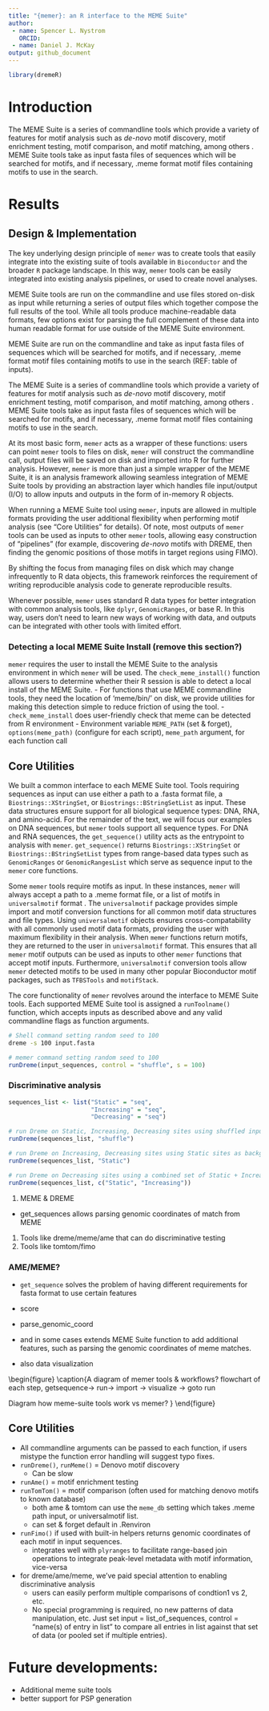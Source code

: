 ```yaml
---
title: "{memer}: an R interface to the MEME Suite"
author: 
 - name: Spencer L. Nystrom
   ORCID: 
 - name: Daniel J. McKay
output: github_document
---
```


```r
library(dremeR)
```

# Introduction

The MEME Suite is a series of commandline tools which provide a variety of
features for motif analysis such as *de-novo* motif discovery, motif enrichment
testing, motif comparison, and motif matching, among others \cite{meme-suite}.
MEME Suite tools take as input fasta files of sequences which will be searched
for motifs, and if necessary, .meme format motif files containing motifs to use
in the search. 

# Results 
## Design & Implementation

The key underlying design principle of `memer` was to create tools that easily
integrate into the existing suite of tools available in `Bioconductor` and the
broader `R` package landscape. In this way, `memer` tools can be easily integrated
into existing analysis pipelines, or used to create novel analyses. 

MEME Suite tools are run on the commandline and use files stored on-disk as
input while returning a series of output files which together compose the full
results of the tool. While all tools produce machine-readable data formats, few
options exist for parsing the full complement of these data into human readable
format for use outside of the MEME Suite environment.

MEME Suite are run on the commandline and take 
as input fasta files of sequences
which will be searched for motifs, and if necessary, .meme format motif files
containing motifs to use in the search (REF: table of inputs). 

The MEME Suite is a series of commandline tools which provide a variety of
features for motif analysis such as *de-novo* motif discovery, motif enrichment
testing, motif comparison, and motif matching, among others \cite{meme-suite}.
MEME Suite tools take as input fasta files of sequences which will be searched
for motifs, and if necessary, .meme format motif files containing motifs to use
in the search. 

At its most basic form, `memer` acts as a wrapper of these functions: users can
point `memer` tools to files on disk, `memer` will construct the commandline
call, output files will be saved on disk and imported into R for further analysis.
However, `memer` is more than just a simple wrapper of the MEME Suite, it is an
analysis framework allowing seamless integration of MEME Suite tools by
providing an abstraction layer which handles file input/output (I/O) to allow
inputs and outputs in the form of in-memory R objects. 

When running a MEME Suite tool using `memer`, inputs are allowed in multiple
formats providing the user additional flexibility when performing motif analysis
(see "Core Utilities" for details). Of note, most outputs of `memer` tools can
be used as inputs to other `memer` tools, allowing easy construction of
"pipelines" (for example, discovering *de-novo* motifs with DREME, then finding
the genomic positions of those motifs in target regions using FIMO).

By shifting the focus from managing files on disk which may change infrequently to R data
objects, this framework reinforces the requirement of writing reproducible
analysis code to generate reproducible results.

Whenever possible, `memer` uses standard R data types for better integration
with common analysis tools, like `dplyr`, `GenomicRanges`, or base R. In this
way, users don't need to learn new ways of working with data, and outputs can
be integrated with other tools with limited effort.


### Detecting a local MEME Suite Install (remove this section?)
 
`memer` requires the user to install the MEME Suite to the analysis environment
in which `memer` will be used. The `check_meme_install()` function allows users
to determine whether their R session is able to detect a local install of the
MEME Suite.
  - For functions that use MEME commandline tools, they need the location of 'meme/bin/' on disk, we provide utilities for making this detection simple to reduce friction of using the tool.
    - `check_meme_install` does user-friendly check that meme can be detected from R environment
    - Environment variable `MEME_PATH` (set & forget), `options(meme_path)` (configure for each script), `meme_path` argument, for each function call

## Core Utilities
We built a common interface to each MEME Suite tool. Tools requiring sequences
as input can use either a path to a .fasta format file, a
`Biostrings::XStringSet`, or `Biostrings::BStringSetList` as input. These data
structures ensure support for all biological sequence types: DNA, RNA, and
amino-acid. For the remainder of the text, we will focus our examples on DNA
sequences, but `memer` tools support all sequence types. For DNA and RNA
sequences, the `get_sequence()` utility acts as the entrypoint to analysis with
`memer`. `get_sequence()` returns `Biostrings::XStringSet` or
`Biostrings::BStringSetList` types from range-based data types such as
`GenomicRanges` or `GenomicRangesList` which serve as sequence input to the
`memer` core functions.

Some `memer` tools require motifs as input. In these instances, `memer` will
always accept a path to a .meme format file, or a list of motifs in
`universalmotif` format \cite{universalmotif}. The `universalmotif` package
provides simple import and motif conversion functions for all common motif data
structures and file types. Using `universalmotif` objects ensures
cross-compatability with all commonly used motif data formats, providing the
user with maximum flexibility in their analysis. When `memer` functions return
motifs, they are returned to the user in `universalmotif` format. This ensures
that all `memer` motif outputs can be used as inputs to other `memer` functions
that accept motif inputs. Furthermore, `universalmotif` conversion tools allow
`memer` detected motifs to be used in many other popular Bioconductor motif
packages, such as `TFBSTools` and `motifStack`.

The core functionality of `memer` revolves around the interface to MEME Suite
tools. Each supported MEME Suite tool is assigned a `runToolname()` function,
which accepts inputs as described above and any valid commandline flags as
function arguments. 

```bash
# Shell command setting random seed to 100
dreme -s 100 input.fasta
```

```r
# memer command setting random seed to 100
runDreme(input_sequences, control = "shuffle", s = 100)
```

### Discriminative analysis
```r
sequences_list <- list("Static" = "seq",
                       "Increasing" = "seq",
                       "Decreasing" = "seq")

# run Dreme on Static, Increasing, Decreasing sites using shuffled input as background
runDreme(sequences_list, "shuffle")

# run Dreme on Increasing, Decreasing sites using Static sites as background
runDreme(sequences_list, "Static")

# run Dreme on Decreasing sites using a combined set of Static + Increasing sites as background
runDreme(sequences_list, c("Static", "Increasing"))
```

1. MEME & DREME
 - get_sequences allows parsing genomic coordinates of match from MEME
1. Tools like dreme/meme/ame that can do discriminative testing
2. Tools like tomtom/fimo 

### AME/MEME?
 - `get_sequence` solves the problem of having different requirements for fasta format to use certain features
  - score
  - parse_genomic_coord


 - and in some cases extends MEME Suite function to add additional features, such
 as parsing the genomic coordinates of meme matches.
 - also data visualization


\begin{figure}
\includegraphics[width=\textwidth]{figures/memer_model.png}
\caption{A diagram of memer tools & workflows?
flowchart of each step, getsequence-> run-> import -> visualize -> goto run

Diagram how meme-suite tools work vs memer?
}
\label{fig:model} 
\end{figure}


  
## Core Utilities
  - All commandline arguments can be passed to each function, if users mistype the function error handling will suggest typo fixes.
  - `runDreme()`, `runMeme()` = Denovo motif discovery
     - Can be slow
  - `runAme()` = motif enrichment testing
  - `runTomTom()` = motif comparison (often used for matching denovo motifs to known database)
     - both ame & tomtom can use the `meme_db` setting which takes .meme path input, or universalmotif list.
     - can set & forget default in .Renviron
  - `runFimo()` if used with built-in helpers returns genomic coordinates of each motif in input sequences.
     - integrates well with `plyranges` to facilitate range-based join operations to integrate peak-level metadata with motif information, vice-versa
  - for dreme/ame/meme, we've paid special attention to enabling discriminative analysis
     - users can easily perform multiple comparisons of condtion1 vs 2, etc.
     - No special programming is required, no new patterns of data manipulation, etc. Just set input = list_of_sequences, control = "name(s) of entry in list" to compare all entries in list against that set of data (or pooled set if multiple entries).

  
# Future developments:
 - Additional meme suite tools
 - better support for PSP generation